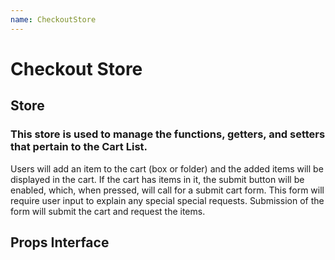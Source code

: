 ```yaml
---
name: CheckoutStore
---
```



# Checkout Store

## Store

### This store is used to manage the functions, getters, and setters that pertain to the Cart List.
<Playground>
    <div>
        <p>
            Users will add an item to the cart (box or folder) and the added items will be displayed in the cart. If the cart has items in it, the submit button will be enabled, which, when pressed, will call for a submit cart form. This form will require user input to explain any special special requests. Submission of the form will submit the cart and request the items.
        </p>
    </div>

</Playground>

## Props Interface

<PropsTable of={CheckoutStore} />

